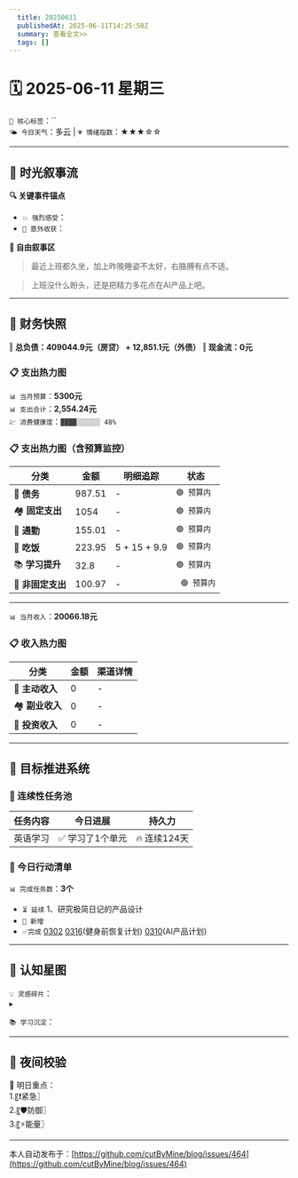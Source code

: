 ```yaml
---
  title: 20250611
  publishedAt: 2025-06-11T14:25:50Z
  summary: 查看全文>>
  tags: []
---
```


# 🗓️ 2025-06-11 星期三  
`🔑 核心标签`：``  
`🌤️ 今日天气`：多云 | `💗 情绪指数`：★★★☆☆   

---


## 🌊 **时光叙事流**
**🔍 关键事件锚点**  
- `💥 强烈感受`：                    
- `🎉 意外收获`：         

**📖 自由叙事区**  
> 最近上班都久坐，加上昨晚睡姿不太好，右胳膊有点不适。

> 上班没什么盼头，还是把精力多花点在AI产品上吧。

---

## 💸 **财务快照**
‖ **总负债：409044.9元（房贷） + 12,851.1元（外债）**
‖ **现金流：0元**

### 📋 支出热力图

`📊 当月预算`：**5300元**  
`📊 支出合计`：**2,554.24元**  
`💹 消费健康度`：`▓▓▓▓░░░░░░ 48%`  
### 📋 支出热力图（含预算监控）
| 分类         | 金额    | 明细追踪                  | 状态           |
|--------------|---------|---------------------------|----------------|
| 🏦 **债务**    | 987.51   | -    | `🟢 预算内`   |
| 🏘️ **固定支出** | 1054     |  -  | `🟢 预算内`     |
| 🚌 **通勤**     | 155.01   | -   | `🟢 预算内`     |
| 🍜 **吃饭**     |  223.95  | 5 + 15 + 9.9 | `🟢 预算内`   |
| 📚 **学习提升** | 32.8      | -      | `🟢 预算内`     |
| 🎲 **非固定支出** | 100.97     |  -  | ` 🟢 预算内`  |
---

`📊 当月收入`：**20066.18元**  

### 📋 收入热力图
| 分类         | 金额    | 渠道详情             |
|--------------|---------|-------------------------|
| 🏦 **主动收入**  | 0                | -        |
| 🏘️ **副业收入**  | 0                | -        |
| 🚌 **投资收入**  | 0                | -        |



---

## 🎯 **目标推进系统**

### 🔄 连续性任务池
| 任务内容                | 今日进展          | 持久力     |
|-------------------------|-------------------|------------|
| 英语学习         | ✅ 学习了1个单元 | 🔥 连续124天  |



### 📌 今日行动清单

`📊 完成任务数`：**3个**  
- `⏳ 延续` 1、研究极简日记的产品设计             
- `🚩 新增`   
- `✅完成` [0302](note://WEB9685e40ae7a6464db1196641a1ffd0ee)   [0316](note://WEBc1fcc89ec3e741538b703e8017b38c9f)(健身前恢复计划)  [0310](note://WEBfc89f9187c014fbe9fab88e2d09b4bde)(AI产品计划)


---

## 🌌 **认知星图**
`💡 灵感碎片`：  
▸ 


`📚 学习沉淀`：  
>    

---

## 🌃 夜间校验

🚀 明日重点：  
1.〖❗紧急〗  
2.〖🛡️防御〗  
3.〖⚡能量〗

---
本人自动发布于：[https://github.com/cutByMine/blog/issues/464](https://github.com/cutByMine/blog/issues/464)
